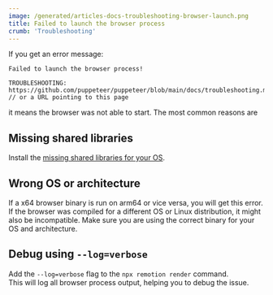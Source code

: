 ```yaml
---
image: /generated/articles-docs-troubleshooting-browser-launch.png
title: Failed to launch the browser process
crumb: 'Troubleshooting'
---
```


If you get an error message:

```
Failed to launch the browser process!

TROUBLESHOOTING: https://github.com/puppeteer/puppeteer/blob/main/docs/troubleshooting.md // or a URL pointing to this page
```

it means the browser was not able to start. The most common reasons are

## Missing shared libraries

Install the [missing shared libraries for your OS](/docs/miscellaneous/linux-dependencies).

## Wrong OS or architecture

If a x64 browser binary is run on arm64 or vice versa, you will get this error.  
If the browser was compiled for a different OS or Linux distribution, it might also be incompatible.
Make sure you are using the correct binary for your OS and architecture.

## Debug using `--log=verbose`

Add the `--log=verbose` flag to the `npx remotion render` command.  
This will log all browser process output, helping you to debug the issue.
